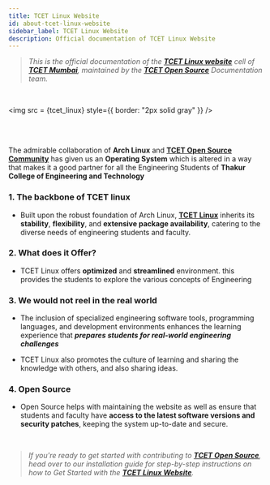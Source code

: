 ```yaml
---
title: TCET Linux Website
id: about-tcet-linux-website
sidebar_label: TCET Linux Website
description: Official documentation of TCET Linux Website 
---
```


>_This is the official documentation of the **[TCET Linux website](https://linux.tcetmumbai.in/)** cell of **[TCET Mumbai](https://tcetmumbai.in)**, maintained by the **[TCET Open Source](https://opensource.tcetmumbai.in)** Documentation team._

<br />


<img src = {tcet_linux} style={{ border: "2px solid gray" }} /> 

<br /><br />

The admirable collaboration of **Arch Linux** and **[TCET Open Source Community](https://opensource.tcetmumbai.in)** has given us an **Operating System** which is altered in a way that makes it a good partner for all the Engineering Students of **Thakur College of Engineering and Technology**

 
### 1. The backbone of TCET linux

* Built upon the robust foundation of Arch Linux, **[TCET Linux](https://linux.tcetmumbai.in/)** inherits its **stability**, **flexibility**, and **extensive package availability**, catering to the diverse needs of engineering students and faculty.
 

### 2. What does it Offer?

* TCET Linux offers **optimized** and **streamlined** environment. this provides the students to explore the various concepts of Engineering 

### 3. We would not reel in the real world

* The inclusion of specialized engineering software tools, programming languages, and development environments enhances the learning experience that _**prepares students for real-world engineering challenges**_

* TCET Linux also promotes the culture of learning and sharing the knowledge with others, and also sharing ideas.

### 4. Open Source

* Open Source helps with maintaining the website as well as ensure that students and faculty have **access to the latest software versions and security patches**, keeping the system up-to-date and secure.

<br />

>_If you're ready to get started with contributing to **[TCET Open Source](https://opensource.tcetmumbai.in)**, head over to our installation guide for step-by-step instructions on how to Get Started with the **[TCET Linux Website](https://linux.tcetmumbai.in)**._